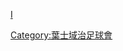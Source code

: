 {{Catnav|頁面分類|...|足球教练|足球教练 (按球队)|英格蘭球會領隊}}
{{Catnav|頁面分類|...|英國足球|英格蘭足球|英格蘭球會領隊}}

[[category:英格蘭球會領隊|I]]
[[Category:葉士域治足球會|Category:葉士域治足球會]]